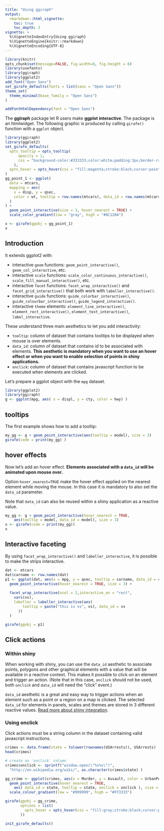 ```yaml
---
title: "Using ggiraph"
output: 
  rmarkdown::html_vignette:
    toc: true 
    toc_depth: 3
vignette: >
  %\VignetteIndexEntry{Using ggiraph}
  %\VignetteEngine{knitr::rmarkdown}
  %\VignetteEncoding{UTF-8}
---
```


```r
library(knitr)
opts_chunk$set(message=FALSE, fig.width=8, fig.height = 6)
library(usefonts)
library(ggiraph)
library(ggplot2)
add_font("Open Sans")
set_girafe_defaults(fonts = list(sans = "Open Sans"))
theme_set(
  theme_minimal(base_family = "Open Sans")
)
```


```r
addFontHtmlDependency(font = "Open Sans")
```
The **ggiraph** package let R users make **ggplot interactive**. The package 
is an htmlwidget. The following graphic is produced by calling `girafe()` function 
with a `ggplot` object.


```r
library(ggiraph)
library(ggplot2)
set_girafe_defaults(
  opts_tooltip = opts_tooltip(
      opacity = 1,
      css = "background-color:#333333;color:white;padding:3px;border-radius:2px;"
    ), 
  opts_hover = opts_hover(css = "fill:magenta;stroke:black;cursor:pointer;r:5px;")
)
gg_point_1 <- ggplot(
  data = mtcars,
  mapping = aes(
    x = disp, y = qsec,
    color = wt, tooltip = row.names(mtcars), data_id = row.names(mtcars)
  )
) +
  geom_point_interactive(size = 3, hover_nearest = TRUE) +
  scale_color_gradient(low = "gray", high = "#8C120A")

x <- girafe(ggobj = gg_point_1)
x
```

## Introduction

It extends ggplot2 with:

- interactive `geom` functions: `geom_point_interactive()`, `geom_col_interactive`, etc.
- interactive `scale` functions: `scale_color_continuous_interactive()`, `scale_fill_manual_interactive()`, etc.
- interactive `facet` functions: `facet_wrap_interactive()` and `facet_grid_interactive()` that both work with `labeller_interactive()`.
- interactive `guide` functions: `guide_colorbar_interactive()`, `guide_colourbar_interactive()`, `guide_legend_interactive()`.
- interactive `theme` elements: `element_line_interactive()`, `element_rect_interactive()`, `element_text_interactive()`, `label_interactive`.

These understand three main aesthetics to let you add interactivity:

* `tooltip`: column of dataset that contains tooltips to be displayed when mouse is over elements. 
* `data_id`: column of dataset that contains id to be associated with elements. **This aesthetic 
is mandatory when you want to use an hover effect or when you want to enable selection of points 
in shiny applications.**
* `onclick`: column of dataset that contains javascript function to be executed when 
elements are clicked. 

Let's prepare a ggplot object with the `mpg` dataset. 

```r
library(ggplot2)
library(ggiraph)
g <- ggplot(mpg, aes( x = displ, y = cty, color = hwy) )
```

## tooltips

The first example shows how to add a tooltip:

```r
my_gg <- g + geom_point_interactive(aes(tooltip = model), size = 3) 
girafe(code = print(my_gg) )
```

## hover effects

Now let's add an hover effect. **Elements associated with a `data_id` will be 
animated upon mouse over.**

Option `hover_nearest=TRUE` make the hover effect applied on the 
nearest element while moving the mouse. In this case it is 
mandatory to also set the `data_id` parameter.

Note that `data_id` can also be reused within a shiny application as a reactive value. 

```r
my_gg <- g + geom_point_interactive(hover_nearest = TRUE,
    aes(tooltip = model, data_id = model), size = 3) 
x <- girafe(code = print(my_gg))
x
```


## Interactive faceting

By using `facet_wrap_interactive()` and `labeller_interactive`,
it is possible to make the strips interactive.

```r
dat <- mtcars
dat$carname <- row.names(dat)
p1 <- ggplot(dat, aes(x = mpg, y = qsec, tooltip = carname, data_id = carname)) +
  geom_point_interactive(hover_nearest = TRUE, size = 3) + 
  
  facet_wrap_interactive(ncol = 2,interactive_on = "rect",
    vars(vs),
    labeller = labeller_interactive(aes(
        tooltip = paste("this is vs", vs), data_id = vs
      ))
  )

girafe(ggobj = p1)
```


## Click actions

### Within shiny

When working with shiny, you can use the `data_id` aesthetic to associate
points, polygons and other graphical elements with a value that will be
available in a reactive context. This makes it possible to click on an element
and trigger an action. (Note that in this case, `onclick` should not be used,
both `onclick` and `data_id` will need the "click" event.) 

`data_id` aesthetic is a great and easy way to trigger actions when an element 
such as a point or a region on a map is clicked. The selected `data_id` for elements in panels,
scales and themes are stored in 3 different reactive values. [Read more about shiny
integration](./shiny.html).

### Using onclick

Click actions must be a string column in the dataset containing valid javascript instructions. 

```r
crimes <- data.frame(state = tolower(rownames(USArrests)), USArrests)
head(crimes)

# create an 'onclick' column
crimes$onclick <- sprintf("window.open(\"%s%s\")",
  "http://en.wikipedia.org/wiki/", as.character(crimes$state) )

gg_crime <- ggplot(crimes, aes(x = Murder, y = Assault, color = UrbanPop )) + 
  geom_point_interactive(hover_nearest = TRUE,
    aes( data_id = state, tooltip = state, onclick = onclick ), size = 3 ) + 
  scale_colour_gradient(low = "#999999", high = "#FF3333")

girafe(ggobj = gg_crime, 
       options = list(
         opts_hover = opts_hover(css = "fill:gray;stroke:black;cursor:pointer;r:6px;")
       ))
```


```r
init_girafe_defaults()
```

